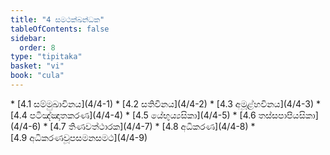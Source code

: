 ```yaml
---
title: "4 සමථක්ඛන්ධක"
tableOfContents: false
sidebar:
  order: 8
type: "tipitaka"
basket: "vi"
book: "cula"
---
```



<DynamicBreadcrumb />



<TableOfContents book="cula" section="4">
* [4.1 සම්මුඛාවිනය](4/4-1)
* [4.2 සතිවිනය](4/4-2)
* [4.3 අමූළ්හවිනය](4/4-3)
* [4.4 පටිඤ්ඤාතකරණ](4/4-4)
* [4.5 යේභුය්‍යසිකා](4/4-5)
* [4.6 තස්සපාපියසිකා](4/4-6)
* [4.7 තිණවත්ථාරක](4/4-7)
* [4.8 අධිකරණ](4/4-8)
* [4.9 අධිකරණවූපසමනසමථ](4/4-9)
</TableOfContents>